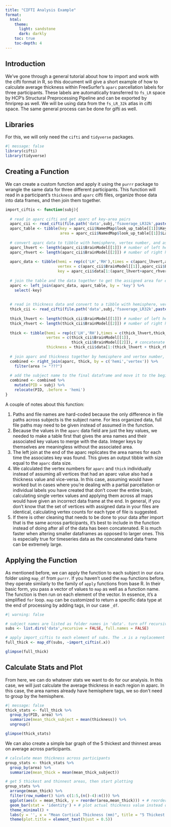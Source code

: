 ```yaml
---
title: "CIFTI Analysis Example"
format: 
  html:
    theme: 
      light: sandstone
      dark: darkly
    toc: true
    toc-depth: 4
---
```


## Introduction

We've gone through a general tutorial about how to import and work with the cifti format in R, so this document will give a short example of how to calculate average thickness within FreeSurfer's `aparc` parcellation labels for three participants. These labels are automatically transferred to `fs_LR` space by HCP's Structural Preprocessing Pipeline and can be exported by fmriprep as well. We will be using data from the `fs_LR_32k` atlas in cifti space. The same general process can be done for gifti as well.

## Libraries

For this, we will only need the `cifti` and `tidyverse` packages.

```r
#| message: false
library(cifti)
library(tidyverse)
```


## Creating a Function

We can create a custom function and apply it using the `purrr` package to wrangle the same data for three different participants. This function will read in a participant's `thickness` and `aparc` cifti files, organize those data into data frames, and then join them together.

```r
import_ciftis <- function(subj){
  
  # read in aparc cifti and get aparc of key-area pairs
  aparc_cii <- read_cifti(file.path('data',subj,'fsaverage_LR32k',paste0(subj,'.aparc.32k_fs_LR.dlabel.nii')))
  aparc_table <- tibble(key = aparc_cii$NamedMap$look_up_table[[1]]$Key,
                        area = aparc_cii$NamedMap$look_up_table[[1]]$Label)
  
  # convert aparc data to tibble with hemisphere, vertex number, and assigned area key
  aparc_lhvert <- length(aparc_cii$BrainModel[[1]]) # number of left hemisphere vertices in aparc
  aparc_rhvert <- length(aparc_cii$BrainModel[[2]]) # number of right hemisphere vertices in aparc
  
  aparc_data <- tibble(hemi = rep(c('LH','RH'),times = c(aparc_lhvert,aparc_rhvert)),
                       vertex = c(aparc_cii$BrainModel[[1]],aparc_cii$BrainModel[[2]]),
                       key = aparc_cii$data[1:(aparc_lhvert+aparc_rhvert)])
  
  # join the table and the data together to get the assigned area for each vertex then drop the key
  aparc <- left_join(aparc_data, aparc_table, by = 'key') %>%
    select(-key)
  
  
  # read in thickness data and convert to a tibble with hemisphere, vertex number, and thickness
  thick_cii <- read_cifti(file.path('data',subj,'fsaverage_LR32k',paste0(subj,'.thickness.32k_fs_LR.dscalar.nii')))
  
  thick_lhvert <- length(thick_cii$BrainModel[[1]]) # number of left hemisphere vertices in thickness cifti
  thick_rhvert <- length(thick_cii$BrainModel[[2]]) # number of right hemisphere vertices in thickness cifti
  
  thick <- tibble(hemi = rep(c('LH','RH'),times = c(thick_lhvert,thick_rhvert)),
                  vertex = c(thick_cii$BrainModel[[1]],
                             thick_cii$BrainModel[[2]]), # concatenate the vertex numbers
                  thickness = thick_cii$data[1:(thick_lhvert + thick_rhvert)]) # get data for all vertices
  
  # join aparc and thickness together by hemisphere and vertex number, then drop vertices with "???" area
  combined <- right_join(aparc, thick, by = c('hemi','vertex')) %>%
    filter(area != "???")
  
  # add the subject name to the final dataframe and move it to the beginning
  combined <- combined %>%
    mutate(PID = subj) %>%
    relocate(PID, .before = 'hemi')
}
```

A couple of notes about this function:

1. Paths and file names are hard-coded because the only difference in file paths across subjects is the subject name. For less organized data, full file paths may need to be given instead of assumed in the function.
2. Because the values in the `aparc` data field are just the key values, we needed to make a table first that gives the area names and their associated key values to merge with the data. Integer keys by themselves are meaningless without the associated area.
3. The left join at the end of the aparc replicates the area names for each time the associates key was found. This gives an output tibble with size equal to the `aparc` data size.
4. We calculated the vertex numbers for `aparc` and `thick` individually instead of assuming all vertices that had an aparc value also had a thickness value and vice-versa. In this case, assuming would have worked but in cases where you're dealing with a partial parcellation or individual labels you have created that don't cover the entire brain, calculating single vertex values and applying them across all maps would have given an incorrect data frame at the end. In general, if you don't know that the set of vertices with assigned data in your files are identical, calculating vertex counts for each type of file is suggested.
5. If there is other cleaning that needs to be done to your data after import that is the same across participants, it's best to include in the function instead of doing after all of the data has been concatenated. R is much faster when altering smaller dataframes as opposed to larger ones. This is especially true for timeseries data as the concatenated data frame can be extremely large.

## Applying the Function

As mentioned before, we can apply the function to each subject in our `data` folder using `map_df` from `purrr`. If you haven't used the `map` functions before, they operate similarly to the family of `apply` functions from base R. In their basic form, you pass a vector of values to `map` as well as a function name. The function is then run on each element of the vector. In essence, it's a simplified `for` loop. `map` can be customized to return a specific data type at the end of processing by adding tags, in our case `_df`.

```r
#| warning: false

# subject names are listed as folder names in 'data'. turn off recursive search and full names
subs <- list.dirs('data',recursive = FALSE, full.names = FALSE)

# apply import_ciftis to each element of subs. The .x is a replacement variable for the subject name
full_thick <- map_df(subs, ~import_ciftis(.x))

glimpse(full_thick)
```

## Calculate Stats and Plot

From here, we can do whatever stats we want to do for our analysis. In this case, we will just calculate the average thickness in each region in aparc. In this case, the area names already have hemisphere tags, we so don't need to group by the hemisphere.

```r
#| message: false
thick_stats <- full_thick %>% 
  group_by(PID, area) %>%
  summarize(mean_thick_subject = mean(thickness)) %>%
  ungroup()

glimpse(thick_stats)
```

We can also create a simple bar graph of the 5 thickest and thinnest areas on average across participants.

```r
# calculate mean thickness across participants
group_stats <- thick_stats %>%
  group_by(area) %>%
  summarize(mean_thick = mean(mean_thick_subject))

# get 5 thickest and thinnest areas, then start plotting
group_stats %>%
  arrange(mean_thick) %>%
  filter(row_number() %in% c(1:5,(n()-4):n())) %>%
  ggplot(aes(x = mean_thick, y = reorder(area,mean_thick))) + # reorder will plot in order of mean_thick instead of abc
  geom_bar(stat = 'identity') + # plot actual thickness value instead of count
  theme_minimal() +
  labs(y = '', x = "Mean Cortical Thickness (mm)", title = "5 Thickest and Thinnest Areas") +
  theme(plot.title = element_text(hjust = 0.5))
```

